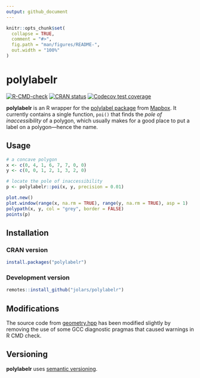 ```yaml
---
output: github_document
---
```


<!-- README.md is generated from README.Rmd. Please edit that file -->

```r
knitr::opts_chunk$set(
  collapse = TRUE,
  comment = "#>",
  fig.path = "man/figures/README-",
  out.width = "100%"
)
```
# polylabelr

<!-- badges: start -->
[![R-CMD-check](https://github.com/jolars/polylabelr/actions/workflows/R-CMD-check.yaml/badge.svg)](https://github.com/jolars/polylabelr/actions/workflows/R-CMD-check.yaml)
[![CRAN status](https://www.r-pkg.org/badges/version/polylabelr)](https://cran.r-project.org/package=polylabelr)
[![Codecov test coverage](https://codecov.io/gh/jolars/polylabelr/graph/badge.svg)](https://app.codecov.io/gh/jolars/polylabelr)
<!-- badges: end -->

**polylabelr** is an R wrapper for the 
[polylabel package](https://github.com/mapbox/polylabel)
from [Mapbox](https://www.mapbox.com/). It currently contains a single function,
`poi()` that finds the *pole of inaccessibility* of a polygon, which usually
makes for a good place to put a label on a polygon---hence the name.

## Usage

```r
# a concave polygon
x <- c(0, 4, 1, 6, 7, 7, 0, 0)
y <- c(0, 0, 1, 2, 1, 3, 2, 0)

# locate the pole of inaccessibility
p <- polylabelr::poi(x, y, precision = 0.01)

plot.new()
plot.window(range(x, na.rm = TRUE), range(y, na.rm = TRUE), asp = 1)
polypath(x, y, col = "grey", border = FALSE)
points(p)
```

## Installation

### CRAN version

```r
install.packages("polylabelr")
```

### Development version

```r
remotes::install_github("jolars/polylabelr")
```

## Modifications

The source code from [geometry.hpp](https://github.com/mapbox/geometry.hpp/) 
has been modified slightly by removing the use of some GCC diagnostic
pragmas that caused warnings in R CMD check.


## Versioning

**polylabelr** uses [semantic versioning](https://semver.org/).
